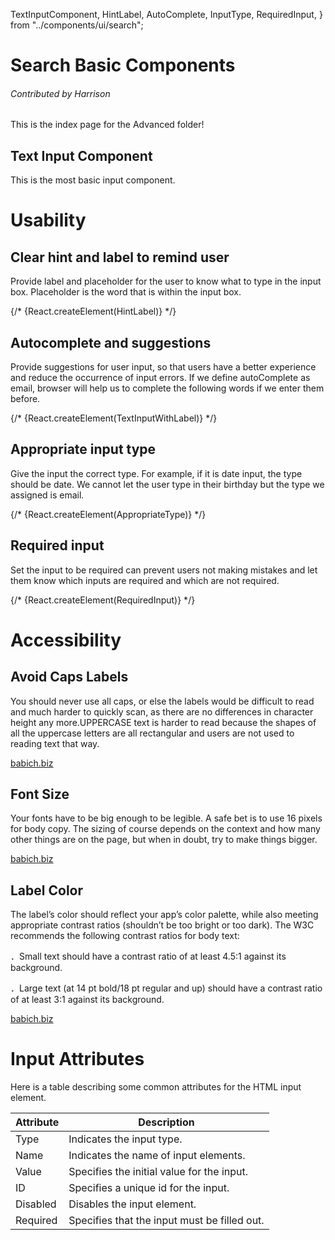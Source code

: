   TextInputComponent,
  HintLabel,
  AutoComplete,
  InputType,
  RequiredInput,
} from "../components/ui/search";

# Search Basic Components

###### Contributed by Harrison

This is the index page for the Advanced folder!

## Text Input Component

This is the most basic input component.

<TextInputComponent />

# Usability

## Clear hint and label to remind user

Provide label and placeholder for the user to know what to type in the input box. Placeholder is the word that is within the input box.

<HintLabel />

{/* {React.createElement(HintLabel)} */}

## Autocomplete and suggestions

Provide suggestions for user input, so that users have a better experience and reduce the occurrence of input errors. If we define autoComplete as email, browser will help us to complete the following words if we enter them before.

<AutoComplete />

{/* {React.createElement(TextInputWithLabel)} */}

## Appropriate input type

Give the input the correct type. For example, if it is date input, the type should be date. We cannot let the user type in their birthday but the type we assigned is email.

<InputType />

{/* {React.createElement(AppropriateType)} */}

## Required input

Set the input to be required can prevent users not making mistakes and let them know which inputs are required and which are not required.

<RequiredInput />

{/* {React.createElement(RequiredInput)} */}

# Accessibility

## Avoid Caps Labels

You should never use all caps, or else the labels would be difficult to read and much harder to quickly scan, as there are no differences in character height any more.UPPERCASE text is harder to read because the shapes of all the uppercase letters are all rectangular and users are not used to reading text that way.

[babich.biz](https://babich.biz/designing-perfect-text-field-clarity-accessibility-and-user-effort/)

## Font Size

Your fonts have to be big enough to be legible. A safe bet is to use 16 pixels for body copy. The sizing of course depends on the context and how many other things are on the page, but when in doubt, try to make things bigger.

[babich.biz](https://babich.biz/designing-perfect-text-field-clarity-accessibility-and-user-effort/)

## Label Color

The label’s color should reflect your app’s color palette, while also meeting appropriate contrast ratios (shouldn’t be too bright or too dark). The W3C recommends the following contrast ratios for body text:

．Small text should have a contrast ratio of at least 4.5:1 against its background.

．Large text (at 14 pt bold/18 pt regular and up) should have a contrast ratio of at least 3:1 against its background.

[babich.biz](https://babich.biz/designing-perfect-text-field-clarity-accessibility-and-user-effort/)

# Input Attributes

Here is a table describing some common attributes for the HTML input element.

| Attribute | Description                                  |
| --------- | -------------------------------------------- |
| Type      | Indicates the input type.                    |
| Name      | Indicates the name of input elements.        |
| Value     | Specifies the initial value for the input.   |
| ID        | Specifies a unique id for the input.         |
| Disabled  | Disables the input element.                  |
| Required  | Specifies that the input must be filled out. |
